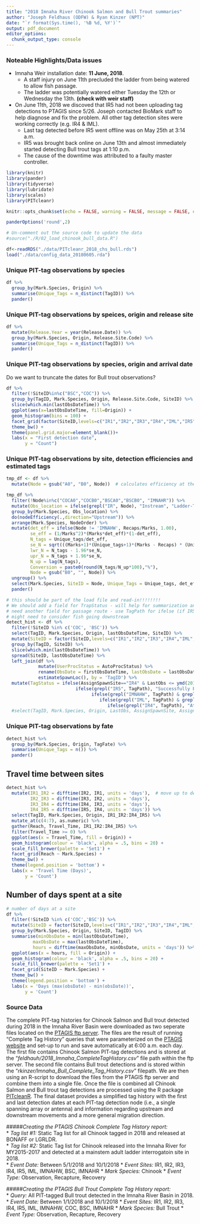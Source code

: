 ```yaml
---
title: "2018 Imnaha River Chinook Salmon and Bull Trout summaries"
author: "Joseph Feldhaus (ODFW) & Ryan Kinzer (NPT)"
date: "`r format(Sys.time(), '%B %d, %Y')`"
output: pdf_document
editor_options: 
  chunk_output_type: console
---
```

### Noteable Highlights/Data issues
* Imnaha Weir installation date: **11 June, 2018**.
    + A staff injury on June 11th precluded the ladder from being watered to allow fish passage.
    + The ladder was potentially watered either Tuesday the 12th or Wednesday the 13th. **(check with weir staff)**
  
* On June 11th, 2018 we discoved that IR5 had not been uploading tag detections to PTAGIS since 5/26. Joseph contacted BioMark staff to help diagnose and fix the problem.  All other tag detection sites were working correctly (e.g. IR4 & IML).
    + Last tag detected before IR5 went offline was on May 25th at 3:14 a.m.
    + IR5 was brought back online on June 13th and almost immediately started detecting Bull trout tags at 1:10 p.m.
    + The cause of the downtime was attributed to a faulty master controller.


 

```r
library(knitr)
library(pander)
library(tidyverse)
library(lubridate)
library(scales)
library(PITcleanr)

knitr::opts_chunk$set(echo = FALSE, warning = FALSE, message = FALSE, error = TRUE)

panderOptions('round',2)
```


```r
# Un-comment out the source code to update the data
#source("./R/02_load_chinook_bull_data.R")

df<-readRDS("./data/PITcleanr_2018_chs_bull.rds")
load("./data/config_data_20180605.rda")

```

### Unique PIT-tag observations by species
```r
df %>%
  group_by(Mark.Species, Origin) %>%
  summarise(Unique_Tags = n_distinct(TagID)) %>%
  pander()
```


### Unique PIT-tag observations by speices, origin and release site
```r
df %>%
  mutate(Release.Year = year(Release.Date)) %>%
  group_by(Mark.Species, Origin, Release.Site.Code) %>%
  summarise(Unique_Tags = n_distinct(TagID)) %>%
  pander()
```

### Unique PIT-tag observations by species, origin and arrival date

Do we want to truncate the dates for Bull trout observations?

```r

df %>%
  filter(!SiteID%in%c("BSC","COC")) %>%
  group_by(TagID, Mark.Species, Origin, Release.Site.Code, SiteID) %>%
  slice(which.min(lastObsDateTime)) %>%
  ggplot(aes(x=lastObsDateTime, fill=Origin)) +
  geom_histogram(bins = 100) +
  facet_grid(factor(SiteID,levels=c("IR1","IR2","IR3","IR4","IML","IR5"))~Mark.Species,scales="free_y") +
  theme_bw() +
  theme(panel.grid.major=element_blank())+
  labs(x = "First detection date",
       y = "Count")
```

### Unique PIT-tag observations by site, detection efficiencies and estimated tags

```r
tmp_df <- df %>%
  mutate(Node = gsub("A0", "B0", Node))  # calculates efficiency at the site level

tmp_df %>%
  filter(!Node%in%c("COCA0","COCB0","BSCA0","BSCB0", "IMNAHR")) %>%
  mutate(Obs_location = ifelse(grepl("IR", Node), "Instream", "Ladder-Trap")) %>%
  group_by(Mark.Species, Obs_location) %>%
  do(nodeEfficiency(.,direction="Upstream")) %>%
  arrange(Mark.Species, NodeOrder) %>%
  mutate(det_eff = ifelse(Node != 'IMNAHW', Recaps/Marks, 1.00),
         se_eff = (1/Marks^2)*(Marks*det_eff)*(1-det_eff),
         N_tags = Unique_tags/det_eff,
         se_N = sqrt(((Marks+1)*(Unique_tags+1)*(Marks - Recaps) * (Unique_tags - Recaps))/ ((Recaps+1)^2 * (Recaps+2))),
         lwr_N = N_tags - 1.96*se_N,
         upr_N = N_tags + 1.96*se_N,
         N_up = lag(N_tags),
         Conversion = paste0(round(N_tags/N_up*100),"%"),
         Node = gsub("B0", "", Node)) %>%
  ungroup() %>%
  select(Mark.Species, SiteID = Node, Unique_Tags = Unique_tags, det_eff, N_tags, lwr_N, upr_N, Conversion) %>%
  pander()
```


```r
# this should be part of the load file and read-in!!!!!!!!
# We should add a field for TrapStatus - will help for summarization and grouping later
# need another field for passage route - use TagPath for ifelse (if IR5 was it IMNAHW = Handled); (if IR5 was it IML = Ladder Attempt ); if (IR5 was it IR4 = No Ladder Attempt)
# might need to consider fish going downstream
detect_hist <- df %>%
  filter(!SiteID %in% c('COC', 'BSC')) %>%
  select(TagID, Mark.Species, Origin, lastObsDateTime, SiteID) %>%
  mutate(SiteID = factor(SiteID,levels=c("IR1","IR2","IR3","IR4","IML","IR5"))) %>%
  group_by(TagID, SiteID) %>%
  slice(which.min(lastObsDateTime)) %>%
  spread(SiteID, lastObsDateTime) %>%
  left_join(df %>%
            mutate(UserProcStatus = AutoProcStatus) %>%
            rename(ObsDate = firstObsDateTime, lastObsDate = lastObsDateTime) %>%
            estimateSpawnLoc(), by = 'TagID') %>%
  mutate(TagStatus = ifelse(AssignSpawnSite=="IR4" & LastObs <= ymd(20180611), "Assummed Passed Prior Weir",
                          ifelse(grepl("IR5", TagPath), "Successfully Passed",
                                ifelse(grepl("IMNAHW", TagPath) & grepl("IR4", TagPath), "Successfully Trapped",
                                   ifelse(grepl("IML", TagPath) & grepl("IR4", TagPath), "Attemptting Ladder",
                                      ifelse(grepl("IR4", TagPath), "At Weir",paste0("Last Seen at ",AssignSpawnSite))))))) 
  #select(TagID, Mark.Species, Origin, LastObs, AssignSpawnSite, AssignSpawnNode, TagPath, IR1:IR5)
```


### Unique PIT-tag observations by fate
```r
detect_hist %>%
  group_by(Mark.Species, Origin, TagFate) %>%
  summarise(Unique_Tags = n()) %>%
  pander()
```


## Travel time between sites

```r
detect_hist %>%
  mutate(IR1_IR2 = difftime(IR2, IR1, units = 'days'),  # move up to detect_hist
         IR2_IR3 = difftime(IR3, IR2, units = 'days'),
         IR3_IR4 = difftime(IR4, IR3, units = 'days'),
         IR4_IR5 = difftime(IR5, IR4, units = 'days')) %>%
  select(TagID, Mark.Species, Origin, IR1_IR2:IR4_IR5) %>%
  mutate_at(c(4:7), as.numeric) %>%
  gather(Reach, Travel_Time, IR1_IR2:IR4_IR5) %>%
  filter(Travel_Time >= 0) %>%
  ggplot(aes(x = Travel_Time, fill = Origin)) +
  geom_histogram(colour = 'black', alpha = .5, bins = 20) +
  scale_fill_brewer(palette = 'Set1') +
  facet_grid(Reach ~ Mark.Species) +
  theme_bw() +
  theme(legend.position = 'bottom') +
  labs(x = 'Travel Time (Days)',
       y = 'Count') 
```


## Number of days spent at a site
```r
# number of days at a site
df %>%
  filter(!SiteID %in% c('COC','BSC')) %>%
  mutate(SiteID = factor(SiteID,levels=c("IR1","IR2","IR3","IR4","IML","IR5"))) %>%
  group_by(Mark.Species, Origin, SiteID, TagID) %>%
  summarise(minObsDate = min(lastObsDateTime),
          maxObsDate = max(lastObsDateTime),
          hours = difftime(maxObsDate, minObsDate, units = 'days')) %>%
  ggplot(aes(x = hours, fill = Origin)) +
  geom_histogram(colour = 'black', alpha = .5, bins = 20) +
  scale_fill_brewer(palette = 'Set1') +
  facet_grid(SiteID ~ Mark.Species) +
  theme_bw() +
  theme(legend.position = 'bottom') +
  labs(x = 'Days (max(obsDate) - min(obsDate))',
       y = 'Count') 
```


### Source Data
The complete PIT-tag histories for Chinook Salmon and Bull trout detected during 2018 in the Imnaha River Basin were downloaded as two seperate files located on the [PTAGIS ftp server](ftp://ftp.ptagis.org/MicroStrategyExport/). The files are the result of running "Complete Tag History" queries that were parameterized on the [PTAGIS website](https://www.ptagis.org/) and set-up to run and save automatically at 6:00 a.m. each day.  The first file contains Chinook Salmon PIT-tag detections and is stored at the "*feldhauh/2018_Imnaha_CompleteTagHistory.csv*" file path within the ftp server.  The second file contains Bull trout detections and is stored within the "*rkinzer/Imnaha_Bull_Complete_Tag_History.csv*" filepath.  We are then using an R-script to download the files from the PTAGIS ftp server and combine them into a single file.  Once the file is combined all Chinook Salmon and Bull trout tag detections are processed using the R package [PITcleanR](https://github.com/kevinsee/PITcleanR). The final dataset provides a simplified tag history with the first and last detection dates at each PIT-tag detection node (i.e., a single spanning array or antenna) and information regarding upstream and downstream movements and a more general migration direction.   

#####*Creating the PTAGIS Chinook Complete Tag History report:*  
* *Tag list #1:* Static Tag list for all Chinook tagged in 2018 and released at BONAFF or LGRLDR.  
* *Tag list #2:* Static Tag list for Chinook released into the Imnaha River for MY2015-2017 and detected at a mainstem adult ladder interrogatoin site in 2018.  
* *Event Date:* Between 5/1/2018 and 10/1/2018
* *Event Sites:* IR1, IR2, IR3, IR4, IR5, IML, IMNAHW, BSC, IMNAHR
* *Mark Species:* Chinook
* *Event Type:* Observation, Recapture, Recovery

#####*Creating the PTAGIS Bull Trout Complete Tag History report:*  
* *Query:* All PIT-tagged Bull trout detected in the Imnaha River Basin in 2018.   
* *Event Date:* Between 1/1/2018 and 10/1/2018
* *Event Sites:* IR1, IR2, IR3, IR4, IR5, IML, IMNAHW, COC, BSC, IMNAHR
* *Mark Species:* Bull Trout
* *Event Type:* Observation, Recapture, Recovery 
